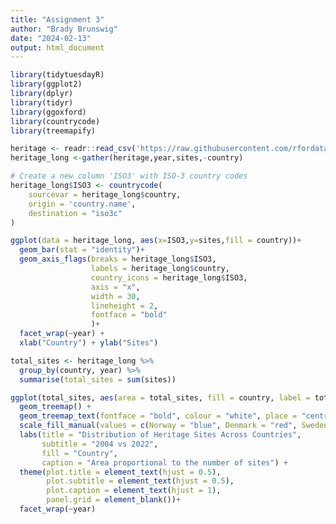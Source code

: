 ```yaml
---
title: "Assignment 3"
author: "Brady Brunswig"
date: "2024-02-13"
output: html_document
---
```


```r
library(tidytuesdayR)
library(ggplot2)
library(dplyr)
library(tidyr)
library(ggoxford)
library(countrycode)
library(treemapify)

heritage <- readr::read_csv('https://raw.githubusercontent.com/rfordatascience/tidytuesday/master/data/2024/2024-02-06/heritage.csv')
heritage_long <-gather(heritage,year,sites,-country)

# Create a new column 'ISO3' with ISO-3 country codes
heritage_long$ISO3 <- countrycode(
    sourcevar = heritage_long$country,
    origin = 'country.name',
    destination = "iso3c"
)

```


```r
ggplot(data = heritage_long, aes(x=ISO3,y=sites,fill = country))+
  geom_bar(stat = "identity")+
  geom_axis_flags(breaks = heritage_long$ISO3,
                  labels = heritage_long$country,
                  country_icons = heritage_long$ISO3,
                  axis = "x",
                  width = 30,
                  lineheight = 2,
                  fontface = "bold"
                  )+
  facet_wrap(~year) + 
  xlab("Country") + ylab("Sites")
```

```r
total_sites <- heritage_long %>%
  group_by(country, year) %>%
  summarise(total_sites = sum(sites))

ggplot(total_sites, aes(area = total_sites, fill = country, label = total_sites)) +
  geom_treemap() +
  geom_treemap_text(fontface = "bold", colour = "white", place = "centre", reflow = TRUE) +
  scale_fill_manual(values = c(Norway = "blue", Denmark = "red", Sweden = "green")) +
  labs(title = "Distribution of Heritage Sites Across Countries",
       subtitle = "2004 vs 2022",
       fill = "Country",
       caption = "Area proportional to the number of sites") +
  theme(plot.title = element_text(hjust = 0.5),
        plot.subtitle = element_text(hjust = 0.5),
        plot.caption = element_text(hjust = 1),
        panel.grid = element_blank())+
  facet_wrap(~year)
  

```